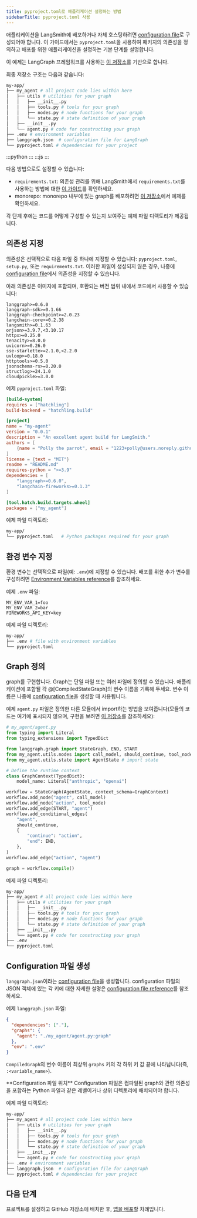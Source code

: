 ```yaml
---
title: pyproject.toml로 애플리케이션 설정하는 방법
sidebarTitle: pyproject.toml 사용
---
```



애플리케이션을 LangSmith에 배포하거나 자체 호스팅하려면 [configuration file](/langsmith/cli#configuration-file)로 구성되어야 합니다. 이 가이드에서는 `pyproject.toml`을 사용하여 패키지의 의존성을 정의하고 배포를 위한 애플리케이션을 설정하는 기본 단계를 설명합니다.

이 예제는 LangGraph 프레임워크를 사용하는 [이 저장소](https://github.com/langchain-ai/langgraph-example-pyproject)를 기반으로 합니다.

최종 저장소 구조는 다음과 같습니다:

```bash
my-app/
├── my_agent # all project code lies within here
│   ├── utils # utilities for your graph
│   │   ├── __init__.py
│   │   ├── tools.py # tools for your graph
│   │   ├── nodes.py # node functions for your graph
│   │   └── state.py # state definition of your graph
│   ├── __init__.py
│   └── agent.py # code for constructing your graph
├── .env # environment variables
├── langgraph.json  # configuration file for LangGraph
└── pyproject.toml # dependencies for your project
```
<Tip>
:::python
<FrameworkAgnosticPy/>
:::
:::js
<FrameworkAgnosticJS/>
:::
</Tip>

다음 방법으로도 설정할 수 있습니다:

- `requirements.txt`: 의존성 관리를 위해 LangSmith에서 `requirements.txt`를 사용하는 방법에 대한 [이 가이드](/langsmith/setup-app-requirements-txt)를 확인하세요.
- monorepo: monorepo 내부에 있는 graph를 배포하려면 [이 저장소](https://github.com/langchain-ai/langgraph-example-monorepo)에서 예제를 확인하세요.

각 단계 후에는 코드를 어떻게 구성할 수 있는지 보여주는 예제 파일 디렉토리가 제공됩니다.

## 의존성 지정

의존성은 선택적으로 다음 파일 중 하나에 지정할 수 있습니다: `pyproject.toml`, `setup.py`, 또는 `requirements.txt`. 이러한 파일이 생성되지 않은 경우, 나중에 [configuration file](#create-the-configuration-file)에서 의존성을 지정할 수 있습니다.

아래 의존성은 이미지에 포함되며, 호환되는 버전 범위 내에서 코드에서 사용할 수 있습니다:

```
langgraph>=0.6.0
langgraph-sdk>=0.1.66
langgraph-checkpoint>=2.0.23
langchain-core>=0.2.38
langsmith>=0.1.63
orjson>=3.9.7,<3.10.17
httpx>=0.25.0
tenacity>=8.0.0
uvicorn>=0.26.0
sse-starlette>=2.1.0,<2.2.0
uvloop>=0.18.0
httptools>=0.5.0
jsonschema-rs>=0.20.0
structlog>=24.1.0
cloudpickle>=3.0.0
```

예제 `pyproject.toml` 파일:

```toml
[build-system]
requires = ["hatchling"]
build-backend = "hatchling.build"

[project]
name = "my-agent"
version = "0.0.1"
description = "An excellent agent build for LangSmith."
authors = [
    {name = "Polly the parrot", email = "1223+polly@users.noreply.github.com"}
]
license = {text = "MIT"}
readme = "README.md"
requires-python = ">=3.9"
dependencies = [
    "langgraph>=0.6.0",
    "langchain-fireworks>=0.1.3"
]

[tool.hatch.build.targets.wheel]
packages = ["my_agent"]
```

예제 파일 디렉토리:

```bash
my-app/
└── pyproject.toml   # Python packages required for your graph
```

## 환경 변수 지정

환경 변수는 선택적으로 파일(예: `.env`)에 지정할 수 있습니다. 배포를 위한 추가 변수를 구성하려면 [Environment Variables reference](/langsmith/env-var)를 참조하세요.

예제 `.env` 파일:

```
MY_ENV_VAR_1=foo
MY_ENV_VAR_2=bar
FIREWORKS_API_KEY=key
```

예제 파일 디렉토리:

```bash
my-app/
├── .env # file with environment variables
└── pyproject.toml
```

<Tip>
<PrereleaseBehavior/>
</Tip>

## Graph 정의

graph를 구현합니다. Graph는 단일 파일 또는 여러 파일에 정의할 수 있습니다. 애플리케이션에 포함될 각 @[CompiledStateGraph]의 변수 이름을 기록해 두세요. 변수 이름은 나중에 [configuration file](/langsmith/cli#configuration-file)을 생성할 때 사용됩니다.

예제 `agent.py` 파일은 정의한 다른 모듈에서 import하는 방법을 보여줍니다(모듈의 코드는 여기에 표시되지 않으며, 구현을 보려면 [이 저장소](https://github.com/langchain-ai/langgraph-example-pyproject)를 참조하세요):

```python
# my_agent/agent.py
from typing import Literal
from typing_extensions import TypedDict

from langgraph.graph import StateGraph, END, START
from my_agent.utils.nodes import call_model, should_continue, tool_node # import nodes
from my_agent.utils.state import AgentState # import state

# Define the runtime context
class GraphContext(TypedDict):
    model_name: Literal["anthropic", "openai"]

workflow = StateGraph(AgentState, context_schema=GraphContext)
workflow.add_node("agent", call_model)
workflow.add_node("action", tool_node)
workflow.add_edge(START, "agent")
workflow.add_conditional_edges(
    "agent",
    should_continue,
    {
        "continue": "action",
        "end": END,
    },
)
workflow.add_edge("action", "agent")

graph = workflow.compile()
```

예제 파일 디렉토리:

```bash
my-app/
├── my_agent # all project code lies within here
│   ├── utils # utilities for your graph
│   │   ├── __init__.py
│   │   ├── tools.py # tools for your graph
│   │   ├── nodes.py # node functions for your graph
│   │   └── state.py # state definition of your graph
│   ├── __init__.py
│   └── agent.py # code for constructing your graph
├── .env
└── pyproject.toml
```

## Configuration 파일 생성

`langgraph.json`이라는 [configuration file](/langsmith/cli#configuration-file)을 생성합니다. configuration 파일의 JSON 객체에 있는 각 키에 대한 자세한 설명은 [configuration file reference](/langsmith/cli#configuration-file)를 참조하세요.

예제 `langgraph.json` 파일:

```json
{
  "dependencies": ["."],
  "graphs": {
    "agent": "./my_agent/agent.py:graph"
  },
  "env": ".env"
}
```

`CompiledGraph`의 변수 이름이 최상위 `graphs` 키의 각 하위 키 값 끝에 나타납니다(즉, `:<variable_name>`).

<Warning>
**Configuration 파일 위치**
Configuration 파일은 컴파일된 graph와 관련 의존성을 포함하는 Python 파일과 같은 레벨이거나 상위 디렉토리에 배치되어야 합니다.
</Warning>

예제 파일 디렉토리:

```bash
my-app/
├── my_agent # all project code lies within here
│   ├── utils # utilities for your graph
│   │   ├── __init__.py
│   │   ├── tools.py # tools for your graph
│   │   ├── nodes.py # node functions for your graph
│   │   └── state.py # state definition of your graph
│   ├── __init__.py
│   └── agent.py # code for constructing your graph
├── .env # environment variables
├── langgraph.json  # configuration file for LangGraph
└── pyproject.toml # dependencies for your project
```

## 다음 단계

프로젝트를 설정하고 GitHub 저장소에 배치한 후, [앱을 배포](/langsmith/deployment-quickstart)할 차례입니다.